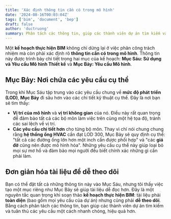 ```yaml
---
title: 'Xác định thông tin cần có trong mô hình'
date: '2024-08-16T00:03:04Z'
tags: ['bim', 'document', 'bep']
draft: false
author: 'ductruong'
summary: Phân tách các thông tin, giúp các thành viên dự án tìm kiếm và tuân thủ các yêu cầu một cách nhanh chóng, hiệu quả hơn.
---
```


Một **kế hoạch thực hiện BIM** không chỉ dừng lại ở việc phân công trách nhiệm mà còn phải xác định rõ **thông tin cần có trong mô hình**. Thông tin này được trình bày chi tiết trong hai mục của kế hoạch: **Mục Sáu: Sử dụng và Yêu cầu Mô hình Thiết kế** và **Mục Bảy: Yêu cầu Mô hình**.

## Mục Bảy: Nơi chứa các yêu cầu cụ thể

Trong khi Mục Sáu tập trung vào các yêu cầu chung về **mức độ phát triển (LOD)**, **Mục Bảy** đi sâu hơn vào các chi tiết kỹ thuật cụ thể. Đây là nơi bạn sẽ tìm thấy:

- **Vị trí của mô hình** và **vị trí không gian** của nó. Điều này rất quan trọng để đảm bảo tất cả các bộ môn làm việc trên cùng một hệ tọa độ, tránh các sai lệch về vị trí.
- **Các yêu cầu chi tiết hơn** cho từng bộ môn. Thay vì chỉ nói chung chung rằng **hệ thống ống HVAC** cần đạt LOD 300, Mục Bảy sẽ quy định cụ thể: "tất cả các đường ống lớn hơn một inch cần được phối hợp" và "các **giá đỡ** cũng nên được mô hình hóa". Những yêu cầu cụ thể này giúp loại bỏ mọi sự mơ hồ và đảm bảo mọi người đều biết chính xác những gì cần phải làm.

## Đơn giản hóa tài liệu để dễ theo dõi

Bạn có thể đặt tất cả những thông tin này vào Mục Sáu, nhưng tôi thấy việc tạo một mục riêng như Mục Bảy sẽ giúp tài liệu dễ đọc hơn. Đây là một nguyên tắc quan trọng khi soạn thảo **kế hoạch thực hiện BIM**: tài liệu phải **toàn diện** (bao gồm mọi yêu cầu của dự án) nhưng cũng phải **dễ theo dõi**. Bằng cách phân tách các thông tin, bạn giúp các thành viên dự án tìm kiếm và tuân thủ các yêu cầu một cách nhanh chóng, hiệu quả hơn.

